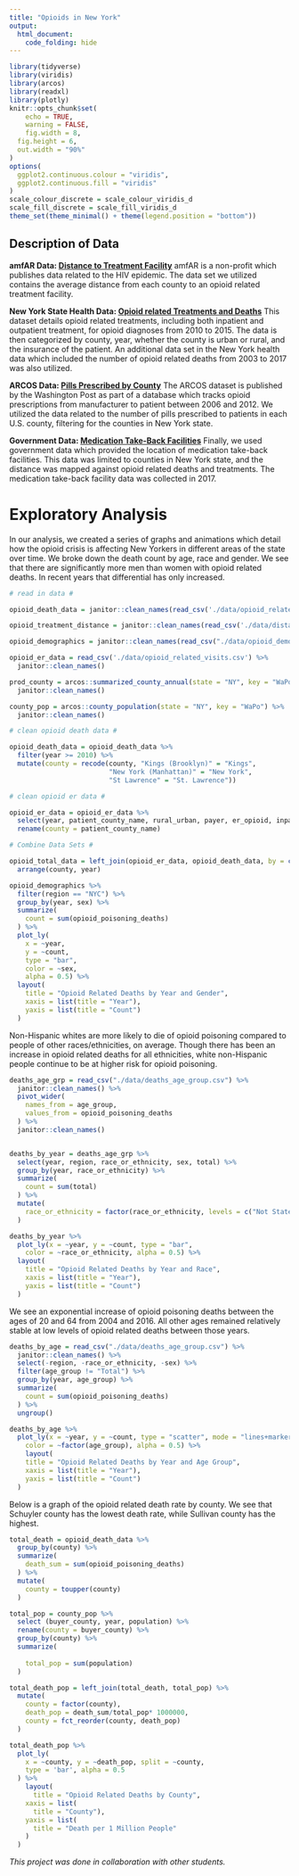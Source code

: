 ```yaml
---
title: "Opioids in New York"
output: 
  html_document:
    code_folding: hide
---
```


```r
library(tidyverse)
library(viridis)
library(arcos)
library(readxl)
library(plotly)
knitr::opts_chunk$set(
	echo = TRUE,
	warning = FALSE,
	fig.width = 8, 
  fig.height = 6,
  out.width = "90%"
)
options(
  ggplot2.continuous.colour = "viridis",
  ggplot2.continuous.fill = "viridis"
)
scale_colour_discrete = scale_colour_viridis_d
scale_fill_discrete = scale_fill_viridis_d
theme_set(theme_minimal() + theme(legend.position = "bottom"))
```

## Description of Data

  **amfAR Data: [Distance to Treatment Facility](<https://opioid.amfar.org/about/sources>)**
    amfAR is a non-profit which publishes data related to the HIV epidemic. The data set we utilized contains the average distance from each county to an opioid related treatment facility. 
    
  **New York State Health Data: [Opioid related Treatments and Deaths](<https://health.data.ny.gov>)**
    This dataset details opioid related treatments, including both inpatient and outpatient treatment, for opioid diagnoses from 2010 to 2015. The data is then categorized by county, year, whether the county is urban or rural, and the insurance of the patient. An additional data set in the New York health data which included the number of opioid related deaths from 2003 to 2017 was also utilized. 
  
  **ARCOS Data: [Pills Prescribed by County](<https://github.com/wpinvestigative/arcos-api>)**
    The ARCOS dataset is published by the Washington Post as part of a database which tracks opioid prescriptions from manufacturer to patient between 2006 and 2012. We utilized the data related to the number of pills prescribed to patients in each U.S. county, filtering for the counties in New York state. 
    
  **Government Data: [Medication Take-Back Facilities](<https://catalog.data.gov/>)**
    Finally, we used government data which provided the location of medication take-back facilities. This data was limited to counties in New York state, and the distance was mapped against opioid related deaths and treatments. The medication take-back facility data was collected in 2017.

# Exploratory Analysis

In our analysis, we created a series of graphs and animations which detail how the opioid crisis is affecting New Yorkers in different areas of the state over time. We broke down the death count by age, race and gender. We see that there are significantly more men than women with opioid related deaths. In recent years that differential has only increased.

```r
# read in data #

opioid_death_data = janitor::clean_names(read_csv('./data/opioid_related_deaths_2.csv'))

opioid_treatment_distance = janitor::clean_names(read_csv('./data/distance_to_treatment.csv'))

opioid_demographics = janitor::clean_names(read_csv("./data/opioid_demographics.csv"))

opioid_er_data = read_csv('./data/opioid_related_visits.csv') %>% 
  janitor::clean_names()

prod_county = arcos::summarized_county_annual(state = "NY", key = "WaPo") %>% 
  janitor::clean_names()

county_pop = arcos::county_population(state = "NY", key = "WaPo") %>% 
  janitor::clean_names()

# clean opioid death data #

opioid_death_data = opioid_death_data %>%
  filter(year >= 2010) %>% 
  mutate(county = recode(county, "Kings (Brooklyn)" = "Kings",
                         "New York (Manhattan)" = "New York",
                         "St Lawrence" = "St. Lawrence"))

# clean opioid er data #

opioid_er_data = opioid_er_data %>% 
  select(year, patient_county_name, rural_urban, payer, er_opioid, inpatient_total_opioid, er_inpatient_total_opioid, outpatient_opioid, overall_opioid) %>%
  rename(county = patient_county_name)

# Combine Data Sets #

opioid_total_data = left_join(opioid_er_data, opioid_death_data, by = c('county', 'year')) %>% 
  arrange(county, year)

opioid_demographics %>% 
  filter(region == "NYC") %>% 
  group_by(year, sex) %>% 
  summarize(
    count = sum(opioid_poisoning_deaths)
  ) %>% 
  plot_ly(
    x = ~year, 
    y = ~count, 
    type = "bar", 
    color = ~sex, 
    alpha = 0.5) %>% 
  layout(
    title = "Opioid Related Deaths by Year and Gender",
    xaxis = list(title = "Year"),
    yaxis = list(title = "Count")
  )

```
  
Non-Hispanic whites are more likely to die of opioid poisoning compared to people of other races/ethnicities, on average. Though there has been an increase in opioid related deaths for all ethnicities, white non-Hispanic people continue to be at higher risk for opioid poisoning.
     
```r
deaths_age_grp = read_csv("./data/deaths_age_group.csv") %>% 
  janitor::clean_names() %>% 
  pivot_wider(
    names_from = age_group,
    values_from = opioid_poisoning_deaths
  ) %>% 
  janitor::clean_names()


deaths_by_year = deaths_age_grp %>% 
  select(year, region, race_or_ethnicity, sex, total) %>% 
  group_by(year, race_or_ethnicity) %>% 
  summarize(
    count = sum(total)
  ) %>% 
  mutate(
    race_or_ethnicity = factor(race_or_ethnicity, levels = c("Not Stated", "Other Non Hispanic", "Black Non Hispanic", "Hispanic", "White Non Hispanic"))
  )

deaths_by_year %>% 
  plot_ly(x = ~year, y = ~count, type = "bar",
    color = ~race_or_ethnicity, alpha = 0.5) %>% 
  layout(
    title = "Opioid Related Deaths by Year and Race",
    xaxis = list(title = "Year"),
    yaxis = list(title = "Count")
  )
```

We see an exponential increase of opioid poisoning deaths between the ages of 20 and 64 from 2004 and 2016. All other ages remained relatively stable at low levels of opioid related deaths between those years.

```r
deaths_by_age = read_csv("./data/deaths_age_group.csv") %>% 
  janitor::clean_names() %>% 
  select(-region, -race_or_ethnicity, -sex) %>% 
  filter(age_group != "Total") %>% 
  group_by(year, age_group) %>% 
  summarize(
    count = sum(opioid_poisoning_deaths)
  ) %>% 
  ungroup()

deaths_by_age %>% 
  plot_ly(x = ~year, y = ~count, type = "scatter", mode = "lines+markers",
    color = ~factor(age_group), alpha = 0.5) %>% 
    layout(
    title = "Opioid Related Deaths by Year and Age Group",
    xaxis = list(title = "Year"),
    yaxis = list(title = "Count")
  )
```

Below is a graph of the opioid related death rate by county. We see that Schuyler county has the lowest death rate, while Sullivan county has the highest.

```r

total_death = opioid_death_data %>% 
  group_by(county) %>% 
  summarize(
    death_sum = sum(opioid_poisoning_deaths)
  ) %>% 
  mutate(
    county = toupper(county)
  )

total_pop = county_pop %>% 
  select (buyer_county, year, population) %>% 
  rename(county = buyer_county) %>% 
  group_by(county) %>% 
  summarize(
    
    total_pop = sum(population)
  )

total_death_pop = left_join(total_death, total_pop) %>% 
  mutate(
    county = factor(county),
    death_pop = death_sum/total_pop* 1000000,
    county = fct_reorder(county, death_pop)
  )

total_death_pop %>% 
  plot_ly(
    x = ~county, y = ~death_pop, split = ~county,
    type = 'bar', alpha = 0.5
  ) %>% 
    layout(
      title = "Opioid Related Deaths by County",
    xaxis = list(
      title = "County"),
    yaxis = list(
      title = "Death per 1 Million People"
    )
  )
```

    
_This project was done in collaboration with other students._
